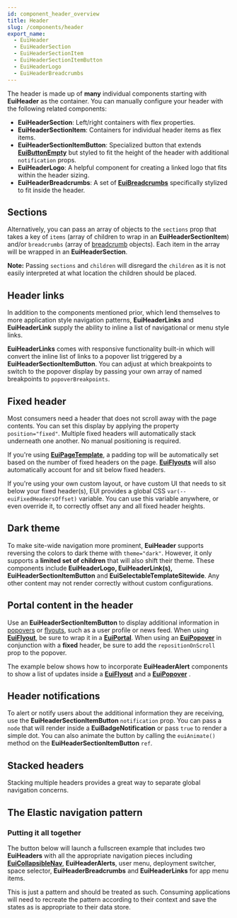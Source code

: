 ```yaml
---
id: component_header_overview
title: Header
slug: /components/header
export_name:
  - EuiHeader
  - EuiHeaderSection
  - EuiHeaderSectionItem
  - EuiHeaderSectionItemButton
  - EuiHeaderLogo
  - EuiHeaderBreadcrumbs
---
```


The header is made up of **many** individual components starting with **EuiHeader** as the container.
You can manually configure your header with the following related components:

*   **EuiHeaderSection**: Left/right containers with flex properties.
*   **EuiHeaderSectionItem**: Containers for individual header items as flex items.
*   **EuiHeaderSectionItemButton**: Specialized button that extends
    [**EuiButtonEmpty**](#/navigation/button#empty-button) but styled to fit the height of the header
    with additional `notification` props.
*   **EuiHeaderLogo**: A helpful component for creating a linked logo that fits within the header sizing.
*   **EuiHeaderBreadcrumbs**: A set of [**EuiBreadcrumbs**](#/navigation/breadcrumbs) specifically stylized
    to fit inside the header.

## Sections

Alternatively, you can pass an array of objects to the `sections` prop that takes a key of `items`
(array of children to wrap in an **EuiHeaderSectionItem**) and/or `breadcrumbs`
(array of [breadcrumb](#/navigation/breadcrumbs) objects). Each item in the array will be wrapped
in an **EuiHeaderSection**.

**Note:** Passing `sections` and `children` will disregard the `children` as it is not easily interpreted
at what location the children should be placed.

## Header links

In addition to the components mentioned prior, which lend themselves to more application style navigation patterns,
**EuiHeaderLinks** and **EuiHeaderLink** supply the ability to inline a list of navigational or menu style links.

**EuiHeaderLinks** comes with responsive functionality built-in which will convert the inline list of links
to a popover list triggered by a **EuiHeaderSectionItemButton**. You can adjust at which breakpoints to switch
to the popover display by passing your own array of named breakpoints to `popoverBreakpoints`.

## Fixed header

Most consumers need a header that does not scroll away with the page contents. You can set this display by applying
the property `position="fixed"`. Multiple fixed headers will automatically stack underneath one another.
No manual positioning is required.

If you're using [**EuiPageTemplate**](#/templates/page-template), a padding top will be automatically set based
on the number of fixed headers on the page. [**EuiFlyouts**](#/layout/flyout) will also automatically account
for and sit below fixed headers.

If you're using your own custom layout, or have custom UI that needs to sit below your fixed header(s),
EUI provides a global CSS `var(--euiFixedHeadersOffset)` variable. You can use this variable anywhere,
or even override it, to correctly offset any and all fixed header heights.

## Dark theme

To make site-wide navigation more prominent, **EuiHeader** supports reversing the colors to dark theme
with `theme="dark"`. However, it only supports a **limited set of children** that will also shift their theme.
These components include **EuiHeaderLogo, EuiHeaderLink(s),** **EuiHeaderSectionItemButton**
and **EuiSelectableTemplateSitewide**. Any other content may not render correctly without custom configurations.

## Portal content in the header

Use an **EuiHeaderSectionItemButton** to display additional information in [popovers](#/layout/popover)
or [flyouts](#/layout/flyout), such as a user profile or news feed. When using [**EuiFlyout**](#/layout/flyout),
be sure to wrap it in a [**EuiPortal**](#/utilities/portal). When using an [**EuiPopover**](#/layout/popover)
in conjunction with a **fixed** header, be sure to add the `repositionOnScroll` prop to the popover.

The example below shows how to incorporate **EuiHeaderAlert** components to show a list of updates inside
a [**EuiFlyout**](#/layout/flyout) and a [**EuiPopover**](#/layout/popover) .

## Header notifications

To alert or notify users about the additional information they are receiving, use the **EuiHeaderSectionItemButton**
`notification` prop. You can pass a `node` that will render inside a **EuiBadgeNotification** or pass `true`
to render a simple dot. You can also animate the button by calling the `euiAnimate()` method
on the **EuiHeaderSectionItemButton** `ref`.

## Stacked headers

Stacking multiple headers provides a great way to separate global navigation concerns.

## The Elastic navigation pattern

### Putting it all together

The button below will launch a fullscreen example that includes two **EuiHeaders** with all the appropriate
navigation pieces including [**EuiCollapsibleNav**,](#/navigation/collapsible-nav) **EuiHeaderAlerts**, user menu,
deployment switcher, space selector, **EuiHeaderBreadcrumbs** and **EuiHeaderLinks** for app menu items.

This is just a pattern and should be treated as such. Consuming applications will need to recreate the pattern
according to their context and save the states as is appropriate to their data store.
